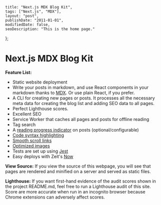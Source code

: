 
    title: "Next.js MDX Blog Kit",
    tags: ["Next.js", "MDX"],
    layout: "post",
    publishDate: "2011-01-01",
    modifiedDate: false,
    seoDescription: "This is the home page."
};

# Next.js MDX Blog Kit

**Feature List:**

-   Static website deployment
-   Write your posts in markdown, and use React components in your markdown thanks to [MDX](https://github.com/mdx-js/mdx). Or use plain React, if you prefer.
-   A CLI for creating new pages or posts. It processes all the necessary meta data for creating the blog list and adding SEO data to all pages.
-   Perfect Lighthouse scores.
-   Excellent SEO
-   Service Worker that caches all pages and posts for offline reading
-   Tag search
-   A [reading progress indicator](https://github.com/jeremenichelli/scrollProgress) on posts (optional/configurable)
-   [Code syntax highlighting](https://github.com/conorhastings/react-syntax-highlighter)
-   [Smooth scroll links](https://github.com/mauricevancooten/react-anchor-link-smooth-scroll)
-   [Optimized images](https://github.com/cyrilwanner/next-optimized-images)
-   Tests are set up using [Jest](https://github.com/facebook/jest)
-   Easy deploys with Zeit's [Now](https://zeit.co/now)

**View Source:** If you view the source of this webpage, you will see that pages are rendered and minified on a server and served as static files.

**Lighthouse:** If you want first-hand evidence of the audit scores shown in the project README.md, feel free to run a Lighthouse audit of this site. Score are more accurate when run in an incognito browser because Chrome extensions can adversely affect scores.
